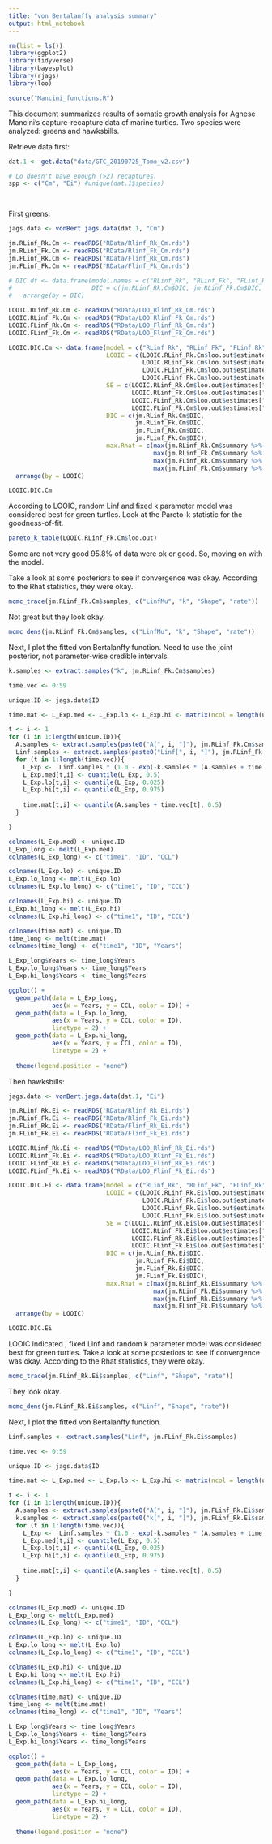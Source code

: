 ```yaml
---
title: "von Bertalanffy analysis summary"
output: html_notebook
---
```



```r
rm(list = ls())
library(ggplot2)
library(tidyverse)
library(bayesplot)
library(rjags)
library(loo)

source("Mancini_functions.R")
```


This document summarizes results of somatic growth analysis for Agnese Mancini's capture-recapture data of marine turtles. Two species were analyzed: greens and hawksbills.

Retrieve data first:

```r
dat.1 <- get.data("data/GTC_20190725_Tomo_v2.csv")

# Lo doesn't have enough (>2) recaptures. 
spp <- c("Cm", "Ei") #unique(dat.1$species)

  
```


First greens:
```r
jags.data <- vonBert.jags.data(dat.1, "Cm")

jm.RLinf_Rk.Cm <- readRDS("RData/Rlinf_Rk_Cm.rds")
jm.RLinf_Fk.Cm <- readRDS("RData/Rlinf_Fk_Cm.rds")
jm.FLinf_Rk.Cm <- readRDS("RData/Flinf_Rk_Cm.rds")
jm.FLinf_Fk.Cm <- readRDS("RData/Flinf_Fk_Cm.rds")

# DIC.df <- data.frame(model.names = c("RLinf_Rk", "RLinf_Fk", "FLinf_Rk", "FLinf_Fk"),
#                      DIC = c(jm.RLinf_Rk.Cm$DIC, jm.RLinf_Fk.Cm$DIC, jm.FLinf_Rk.Cm$DIC, jm.FLinf_Fk.Cm$DIC)) %>%
#   arrange(by = DIC)

LOOIC.RLinf_Rk.Cm <- readRDS("RData/LOO_Rlinf_Rk_Cm.rds")
LOOIC.RLinf_Fk.Cm <- readRDS("RData/LOO_Rlinf_Fk_Cm.rds")
LOOIC.FLinf_Rk.Cm <- readRDS("RData/LOO_Flinf_Rk_Cm.rds")
LOOIC.FLinf_Fk.Cm <- readRDS("RData/LOO_Flinf_Fk_Cm.rds")

LOOIC.DIC.Cm <- data.frame(model = c("RLinf_Rk", "RLinf_Fk", "FLinf_Rk", "FLinf_Fk"),
                           LOOIC = c(LOOIC.RLinf_Rk.Cm$loo.out$estimates["looic", "Estimate"],
                                     LOOIC.RLinf_Fk.Cm$loo.out$estimates["looic", "Estimate"],
                                     LOOIC.FLinf_Rk.Cm$loo.out$estimates["looic", "Estimate"],
                                     LOOIC.FLinf_Fk.Cm$loo.out$estimates["looic", "Estimate"]),
                           SE = c(LOOIC.RLinf_Rk.Cm$loo.out$estimates["looic", "SE"],
                                  LOOIC.RLinf_Fk.Cm$loo.out$estimates["looic", "SE"],
                                  LOOIC.FLinf_Rk.Cm$loo.out$estimates["looic", "SE"],
                                  LOOIC.FLinf_Fk.Cm$loo.out$estimates["looic", "SE"]),
                           DIC = c(jm.RLinf_Rk.Cm$DIC, 
                                   jm.RLinf_Fk.Cm$DIC, 
                                   jm.FLinf_Rk.Cm$DIC, 
                                   jm.FLinf_Fk.Cm$DIC),
                           max.Rhat = c(max(jm.RLinf_Rk.Cm$summary %>% as.data.frame() %>% select(Rhat)),
                                        max(jm.RLinf_Fk.Cm$summary %>% as.data.frame() %>% select(Rhat)),
                                        max(jm.FLinf_Rk.Cm$summary %>% as.data.frame() %>% select(Rhat)),
                                        max(jm.FLinf_Fk.Cm$summary %>% as.data.frame() %>% select(Rhat)))) %>%
  arrange(by = LOOIC)

LOOIC.DIC.Cm
```


According to LOOIC, random Linf and fixed k parameter model was considered best for green turtles. Look at the Pareto-k statistic for the goodness-of-fit.

```r
pareto_k_table(LOOIC.RLinf_Fk.Cm$loo.out)
```

Some are not very good 95.8% of data were ok or good. So, moving on with the model. 

Take a look at some posteriors to see if convergence was okay.  According to the Rhat statistics, they were okay.

```r
mcmc_trace(jm.RLinf_Fk.Cm$samples, c("LinfMu", "k", "Shape", "rate"))
```

Not great but they look okay. 


```r
mcmc_dens(jm.RLinf_Fk.Cm$samples, c("LinfMu", "k", "Shape", "rate"))
```

Next, I plot the fitted von Bertalanffy function. Need to use the joint posterior, not parameter-wise credible intervals.
```r
k.samples <- extract.samples("k", jm.RLinf_Fk.Cm$samples)

time.vec <- 0:59

unique.ID <- jags.data$ID

time.mat <- L_Exp.med <- L_Exp.lo <- L_Exp.hi <- matrix(ncol = length(unique.ID), nrow = length(time.vec))

t <- i <- 1
for (i in 1:length(unique.ID)){
  A.samples <- extract.samples(paste0("A[", i, "]"), jm.RLinf_Fk.Cm$samples)
  Linf.samples <- extract.samples(paste0("Linf[", i, "]"), jm.RLinf_Fk.Cm$samples)
  for (t in 1:length(time.vec)){
    L_Exp <-  Linf.samples * (1.0 - exp(-k.samples * (A.samples + time.vec[t])))
    L_Exp.med[t,i] <- quantile(L_Exp, 0.5)
    L_Exp.lo[t,i] <- quantile(L_Exp, 0.025)
    L_Exp.hi[t,i] <- quantile(L_Exp, 0.975)
    
    time.mat[t,i] <- quantile(A.samples + time.vec[t], 0.5)
  }

}

colnames(L_Exp.med) <- unique.ID
L_Exp_long <- melt(L_Exp.med)
colnames(L_Exp_long) <- c("time1", "ID", "CCL")

colnames(L_Exp.lo) <- unique.ID
L_Exp.lo_long <- melt(L_Exp.lo)
colnames(L_Exp.lo_long) <- c("time1", "ID", "CCL")

colnames(L_Exp.hi) <- unique.ID
L_Exp.hi_long <- melt(L_Exp.hi)
colnames(L_Exp.hi_long) <- c("time1", "ID", "CCL")

colnames(time.mat) <- unique.ID
time_long <- melt(time.mat)
colnames(time_long) <- c("time1", "ID", "Years")

L_Exp_long$Years <- time_long$Years
L_Exp.lo_long$Years <- time_long$Years
L_Exp.hi_long$Years <- time_long$Years

ggplot() + 
  geom_path(data = L_Exp_long,
            aes(x = Years, y = CCL, color = ID)) +
  geom_path(data = L_Exp.lo_long,
            aes(x = Years, y = CCL, color = ID),
            linetype = 2) +
  geom_path(data = L_Exp.hi_long,
            aes(x = Years, y = CCL, color = ID),
            linetype = 2) +
  
  theme(legend.position = "none")
```


Then hawksbills:
```r
jags.data <- vonBert.jags.data(dat.1, "Ei")

jm.RLinf_Rk.Ei <- readRDS("RData/Rlinf_Rk_Ei.rds")
jm.RLinf_Fk.Ei <- readRDS("RData/Rlinf_Fk_Ei.rds")
jm.FLinf_Rk.Ei <- readRDS("RData/Flinf_Rk_Ei.rds")
jm.FLinf_Fk.Ei <- readRDS("RData/Flinf_Fk_Ei.rds")

LOOIC.RLinf_Rk.Ei <- readRDS("RData/LOO_Rlinf_Rk_Ei.rds")
LOOIC.RLinf_Fk.Ei <- readRDS("RData/LOO_Rlinf_Fk_Ei.rds")
LOOIC.FLinf_Rk.Ei <- readRDS("RData/LOO_Flinf_Rk_Ei.rds")
LOOIC.FLinf_Fk.Ei <- readRDS("RData/LOO_Flinf_Fk_Ei.rds")

LOOIC.DIC.Ei <- data.frame(model = c("RLinf_Rk", "RLinf_Fk", "FLinf_Rk", "FLinf_Fk"),
                           LOOIC = c(LOOIC.RLinf_Rk.Ei$loo.out$estimates["looic", "Estimate"],
                                     LOOIC.RLinf_Fk.Ei$loo.out$estimates["looic", "Estimate"],
                                     LOOIC.FLinf_Rk.Ei$loo.out$estimates["looic", "Estimate"],
                                     LOOIC.FLinf_Fk.Ei$loo.out$estimates["looic", "Estimate"]),
                           SE = c(LOOIC.RLinf_Rk.Ei$loo.out$estimates["looic", "SE"],
                                  LOOIC.RLinf_Fk.Ei$loo.out$estimates["looic", "SE"],
                                  LOOIC.FLinf_Rk.Ei$loo.out$estimates["looic", "SE"],
                                  LOOIC.FLinf_Fk.Ei$loo.out$estimates["looic", "SE"]),
                           DIC = c(jm.RLinf_Rk.Ei$DIC, 
                                   jm.RLinf_Fk.Ei$DIC, 
                                   jm.FLinf_Rk.Ei$DIC, 
                                   jm.FLinf_Fk.Ei$DIC),
                           max.Rhat = c(max(jm.RLinf_Rk.Ei$summary %>% as.data.frame() %>% select(Rhat)),
                                        max(jm.RLinf_Fk.Ei$summary %>% as.data.frame() %>% select(Rhat)),
                                        max(jm.FLinf_Rk.Ei$summary %>% as.data.frame() %>% select(Rhat)),
                                        max(jm.FLinf_Fk.Ei$summary %>% as.data.frame() %>% select(Rhat)))) %>%
  arrange(by = LOOIC)

LOOIC.DIC.Ei
```

LOOIC indicated , fixed Linf and random k parameter model was considered best for green turtles.  Take a look at some posteriors to see if convergence was okay.  According to the Rhat statistics, they were okay.

```r
mcmc_trace(jm.FLinf_Rk.Ei$samples, c("Linf", "Shape", "rate"))
```

They look okay. 


```r
mcmc_dens(jm.FLinf_Rk.Ei$samples, c("Linf", "Shape", "rate"))
```


Next, I plot the fitted von Bertalanffy function. 
```r
Linf.samples <- extract.samples("Linf", jm.FLinf_Rk.Ei$samples)

time.vec <- 0:59

unique.ID <- jags.data$ID

time.mat <- L_Exp.med <- L_Exp.lo <- L_Exp.hi <- matrix(ncol = length(unique.ID), nrow = length(time.vec))

t <- i <- 1
for (i in 1:length(unique.ID)){
  A.samples <- extract.samples(paste0("A[", i, "]"), jm.FLinf_Rk.Ei$samples)
  k.samples <- extract.samples(paste0("k[", i, "]"), jm.FLinf_Rk.Ei$samples)
  for (t in 1:length(time.vec)){
    L_Exp <-  Linf.samples * (1.0 - exp(-k.samples * (A.samples + time.vec[t])))
    L_Exp.med[t,i] <- quantile(L_Exp, 0.5)
    L_Exp.lo[t,i] <- quantile(L_Exp, 0.025)
    L_Exp.hi[t,i] <- quantile(L_Exp, 0.975)
    
    time.mat[t,i] <- quantile(A.samples + time.vec[t], 0.5)
  }

}

colnames(L_Exp.med) <- unique.ID
L_Exp_long <- melt(L_Exp.med)
colnames(L_Exp_long) <- c("time1", "ID", "CCL")

colnames(L_Exp.lo) <- unique.ID
L_Exp.lo_long <- melt(L_Exp.lo)
colnames(L_Exp.lo_long) <- c("time1", "ID", "CCL")

colnames(L_Exp.hi) <- unique.ID
L_Exp.hi_long <- melt(L_Exp.hi)
colnames(L_Exp.hi_long) <- c("time1", "ID", "CCL")

colnames(time.mat) <- unique.ID
time_long <- melt(time.mat)
colnames(time_long) <- c("time1", "ID", "Years")

L_Exp_long$Years <- time_long$Years
L_Exp.lo_long$Years <- time_long$Years
L_Exp.hi_long$Years <- time_long$Years

ggplot() + 
  geom_path(data = L_Exp_long,
            aes(x = Years, y = CCL, color = ID)) +
  geom_path(data = L_Exp.lo_long,
            aes(x = Years, y = CCL, color = ID),
            linetype = 2) +
  geom_path(data = L_Exp.hi_long,
            aes(x = Years, y = CCL, color = ID),
            linetype = 2) +
  
  theme(legend.position = "none")
```

